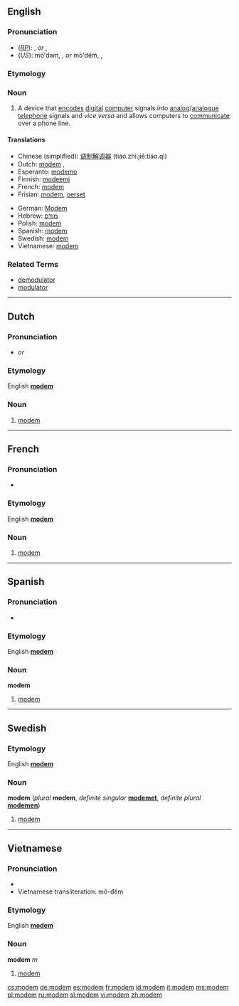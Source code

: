 {{see|Modem}}
==English==

===Pronunciation===
*(''[[RP]]''): {{IPA|/'məʊdəm/}}, {{SAMPA|/"m@Ud@m/}} ''or'' {{IPA|/'məʊdɛm/}}, {{SAMPA|/"m@UdEm/}}
*(''US''): mō'dəm, {{IPA|/'mɔʊdəm/}}, {{SAMPA|/"mOUd@m/}} ''or'' mō'dĕm, {{IPA|/'mɔʊdɛm/}}, {{SAMPA|/"mOUdEm/}}

===Etymology===
{{blend|modulator|demodulator}}

===Noun===
{{en-noun}}

# A device that [[encode]]s [[digital]] [[computer]] signals into [[analog]]/[[analogue]] [[telephone]] signals and ''vice versa'' and allows computers to [[communicate]] over a phone line.

====Translations====
{{top}}
*Chinese (simplified): [[调制解调器]] (tiáo.zhì.jiě.tiáo.qì)
*Dutch: [[#Dutch|modem]] {{m}}, {{n}}
*Esperanto: [[modemo]]
*Finnish: [[modeemi]]
*French: [[#French|modem]] {{m}}
*Frisian: [[#Frisian|modem]], [[oerset]]
{{mid}}
*German: [[Modem]] {{n}}
*Hebrew: [[מודם]] {{m}}
*Polish: [[#Polish|modem]] {{m}}
*Spanish: [[#Spanish|modem]] {{m}}
*Swedish: [[#Swedish|modem]] {{n}}
*Vietnamese: [[#Vietnamese|modem]]
{{bottom}}

===Related Terms===
*[[demodulator]]
*[[modulator]]

----

==Dutch==
===Pronunciation===
*{{IPA|/'moːdəm/}} ''or'' {{IPA|/'moːdɛm/}}

===Etymology===
English '''[[#English|modem]]'''

===Noun===
{{nl-noun|g1=m|g2=n|modems|modempje}}

# [[#English|modem]]

----

==French==
===Pronunciation===
*{{IPA|/modˈɛm/}}

===Etymology===
English '''[[#English|modem]]'''

===Noun===
{{fr-noun-reg|m}}

# [[#English|modem]]

----
==Spanish==
===Pronunciation===
*{{IPA|/'moðem/}}

===Etymology===
English '''[[#English|modem]]'''

===Noun===
'''modem''' {{m}}

# [[#English|modem]]

----
==Swedish==
<!---===Pronunciation===
*{{IPA|}} --->

===Etymology===
English '''[[#English|modem]]'''

===Noun===
'''modem''' {{n}} (''plural'' '''modem''', ''definite singular'' '''[[modemet]]''', ''definite plural'' '''[[modemen]]''')

# [[#English|modem]]

----
==Vietnamese==
===Pronunciation===
*{{IPA|/'modem/}}
*Vietnamese transliteration: mô-đêm

===Etymology===
English '''[[modem#English|modem]]'''

===Noun===
'''modem''' ''m''

# [[#English|modem]]

[[cs:modem]]
[[de:modem]]
[[es:modem]]
[[fr:modem]]
[[id:modem]]
[[it:modem]]
[[ms:modem]]
[[pl:modem]]
[[ru:modem]]
[[sl:modem]]
[[vi:modem]]
[[zh:modem]]